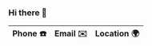 ### Hi there 👋

| Phone :telephone: | Email :envelope:       | Location :earth_africa: |
|-------------------|------------------------|-------------------------|
